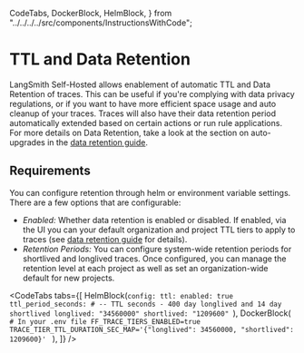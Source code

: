   CodeTabs,
  DockerBlock,
  HelmBlock,
} from "../../../../src/components/InstructionsWithCode";

# TTL and Data Retention

LangSmith Self-Hosted allows enablement of automatic TTL and Data Retention of traces. This can be useful if you're complying with data privacy regulations, or if you want to have more efficient space usage and auto cleanup of your traces.
Traces will also have their data retention period automatically extended based on certain actions or run rule applications. For more details on Data Retention, take a look at the section on auto-upgrades in the [data retention guide](/concepts/usage_and_billing/data_retention_billing).

## Requirements

You can configure retention through helm or environment variable settings. There are a few options that are
configurable:

- _Enabled:_ Whether data retention is enabled or disabled. If enabled, via the UI you can your default organization and project TTL tiers to apply to traces (see [data retention guide](/concepts/usage_and_billing/data_retention_billing) for details).
- _Retention Periods:_ You can configure system-wide retention periods for shortlived and longlived traces. Once configured, you can manage the retention level at each project as well as set an organization-wide default for new projects.

<CodeTabs
  tabs={[
    HelmBlock(`config:
  ttl:
    enabled: true
    ttl_period_seconds:
      # -- TTL seconds - 400 day longlived and 14 day shortlived
      longlived: "34560000"
      shortlived: "1209600"
    `),
    DockerBlock(
      `# In your .env file
FF_TRACE_TIERS_ENABLED=true
TRACE_TIER_TTL_DURATION_SEC_MAP='{"longlived": 34560000, "shortlived": 1209600}'
    `
    ),
  ]}
/>
